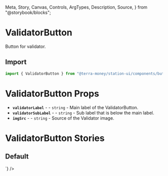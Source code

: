   Meta,
  Story,
  Canvas,
  Controls,
  ArgTypes,
  Description,
  Source,
} from "@storybook/blocks";

<Meta title="Components/Buttons/Validator" />

# ValidatorButton

Button for validator.

## Import

```jsx
import { ValidatorButton } from "@terra-money/station-ui/components/buttons";
```

# ValidatorButton Props

- **`validatorLabel`** - <RequiredText /> - `string` - Main label of the ValidatorButton.
- **`validatorSubLabel`** - <RequiredText /> - `string` - Sub label that is below the main label.
- **`imgSrc`** - <RequiredText /> - `string` - Source of the Validator image.

# ValidatorButton Stories

## Default

<div className="story_with_source_below">
  <Canvas of={ValidatorButtonStories.Default} />
  <Source
    code={`
    <ValidatorButton
  validatorLabel={'Lavender.Five Nodes 🐝'}
  validatorSubLabel={'0.29% voting power • 5% commission'}
  imgSrc={'https://assets.terra.money/logos/lavender.png'}
/>
  `}
  />
</div>
